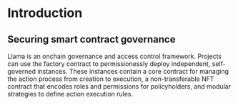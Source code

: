 # Introduction

## Securing smart contract governance

Llama is an onchain governance and access control framework. Projects can use the factory contract to permissionessly deploy independent, self-governed instances. These instances contain a core contract for managing the action process from creation to execution, a non-transferable NFT contract that encodes roles and permissions for policyholders, and modular strategies to define action execution rules.
